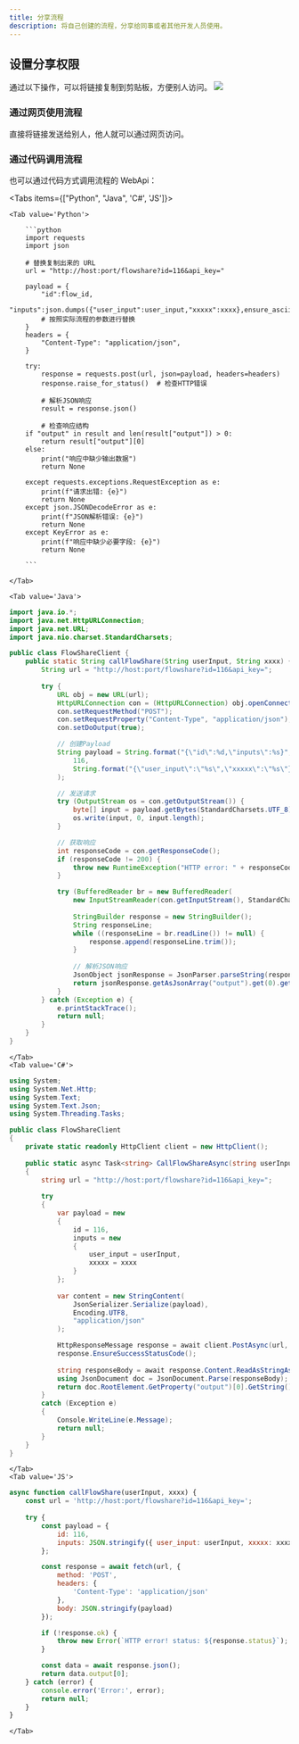 ```yaml
---
title: 分享流程
description: 将自己创建的流程，分享给同事或者其他开发人员使用。
---
```



## 设置分享权限
通过以下操作，可以将链接复制到剪贴板，方便别人访问。
![](./imgs/release_flow.png)

### 通过网页使用流程

直接将链接发送给别人，他人就可以通过网页访问。

### 通过代码调用流程

也可以通过代码方式调用流程的 WebApi：

<Tabs items={["Python", "Java", 'C#', 'JS']}>

    <Tab value='Python'>

        ```python
        import requests
        import json

        # 替换复制出来的 URL
        url = "http://host:port/flowshare?id=116&api_key="  

        payload = {
            "id":flow_id,
            "inputs":json.dumps({"user_input":user_input,"xxxxx":xxxx},ensure_ascii=False),
            # 按照实际流程的参数进行替换
        }
        headers = {
            "Content-Type": "application/json",
        }

        try:
            response = requests.post(url, json=payload, headers=headers)
            response.raise_for_status()  # 检查HTTP错误
            
            # 解析JSON响应
            result = response.json()

            # 检查响应结构
        if "output" in result and len(result["output"]) > 0:
            return result["output"][0]
        else:
            print("响应中缺少输出数据")
            return None
            
        except requests.exceptions.RequestException as e:
            print(f"请求出错: {e}")
            return None
        except json.JSONDecodeError as e:
            print(f"JSON解析错误: {e}")
            return None
        except KeyError as e:
            print(f"响应中缺少必要字段: {e}")
            return None

        ```

    </Tab>

    <Tab value='Java'>
```java
import java.io.*;
import java.net.HttpURLConnection;
import java.net.URL;
import java.nio.charset.StandardCharsets;

public class FlowShareClient {
    public static String callFlowShare(String userInput, String xxxx) {
        String url = "http://host:port/flowshare?id=116&api_key=";
        
        try {
            URL obj = new URL(url);
            HttpURLConnection con = (HttpURLConnection) obj.openConnection();
            con.setRequestMethod("POST");
            con.setRequestProperty("Content-Type", "application/json");
            con.setDoOutput(true);

            // 创建Payload
            String payload = String.format("{\"id\":%d,\"inputs\":%s}",
                116,
                String.format("{\"user_input\":\"%s\",\"xxxxx\":\"%s\"}", userInput, xxxx)
            );

            // 发送请求
            try (OutputStream os = con.getOutputStream()) {
                byte[] input = payload.getBytes(StandardCharsets.UTF_8);
                os.write(input, 0, input.length);
            }

            // 获取响应
            int responseCode = con.getResponseCode();
            if (responseCode != 200) {
                throw new RuntimeException("HTTP error: " + responseCode);
            }

            try (BufferedReader br = new BufferedReader(
                new InputStreamReader(con.getInputStream(), StandardCharsets.UTF_8))) {
                
                StringBuilder response = new StringBuilder();
                String responseLine;
                while ((responseLine = br.readLine()) != null) {
                    response.append(responseLine.trim());
                }
                
                // 解析JSON响应
                JsonObject jsonResponse = JsonParser.parseString(response.toString()).getAsJsonObject();
                return jsonResponse.getAsJsonArray("output").get(0).getAsString();
            }
        } catch (Exception e) {
            e.printStackTrace();
            return null;
        }
    }
}
```


    </Tab>
    <Tab value='C#'>
```csharp
using System;
using System.Net.Http;
using System.Text;
using System.Text.Json;
using System.Threading.Tasks;

public class FlowShareClient
{
    private static readonly HttpClient client = new HttpClient();
    
    public static async Task<string> CallFlowShareAsync(string userInput, string xxxx)
    {
        string url = "http://host:port/flowshare?id=116&api_key=";
        
        try
        {
            var payload = new
            {
                id = 116,
                inputs = new
                {
                    user_input = userInput,
                    xxxxx = xxxx
                }
            };
            
            var content = new StringContent(
                JsonSerializer.Serialize(payload),
                Encoding.UTF8,
                "application/json"
            );

            HttpResponseMessage response = await client.PostAsync(url, content);
            response.EnsureSuccessStatusCode();
            
            string responseBody = await response.Content.ReadAsStringAsync();
            using JsonDocument doc = JsonDocument.Parse(responseBody);
            return doc.RootElement.GetProperty("output")[0].GetString();
        }
        catch (Exception e)
        {
            Console.WriteLine(e.Message);
            return null;
        }
    }
}
```

    </Tab>
    <Tab value='JS'>

```js
async function callFlowShare(userInput, xxxx) {
    const url = 'http://host:port/flowshare?id=116&api_key=';
    
    try {
        const payload = {
            id: 116,
            inputs: JSON.stringify({ user_input: userInput, xxxxx: xxxx })
        };

        const response = await fetch(url, {
            method: 'POST',
            headers: {
                'Content-Type': 'application/json'
            },
            body: JSON.stringify(payload)
        });

        if (!response.ok) {
            throw new Error(`HTTP error! status: ${response.status}`);
        }

        const data = await response.json();
        return data.output[0];
    } catch (error) {
        console.error('Error:', error);
        return null;
    }
}
```
    </Tab>


</Tabs>